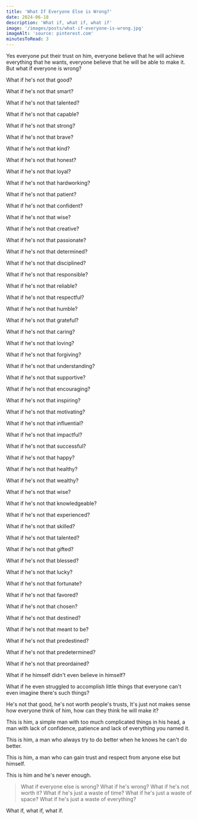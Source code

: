 ```yaml
---
title: 'What If Everyone Else is Wrong?'
date: 2024-06-18
description: 'What if, what if, what if'
image: '/images/posts/what-if-everyone-is-wrong.jpg'
imageAlt: 'source: pinterest.com'
minutesToRead: 3
---
```


Yes everyone put their trust on him, everyone believe that he will achieve everything that he wants, everyone believe that he will be able to make it. But what if everyone is wrong?

What if he's not that good?

What if he's not that smart?

What if he's not that talented?

What if he's not that capable?

What if he's not that strong?

What if he's not that brave?

What if he's not that kind?

What if he's not that honest?

What if he's not that loyal?

What if he's not that hardworking?

What if he's not that patient?

What if he's not that confident?

What if he's not that wise?

What if he's not that creative?

What if he's not that passionate?

What if he's not that determined?

What if he's not that disciplined?

What if he's not that responsible?

What if he's not that reliable?

What if he's not that respectful?

What if he's not that humble?

What if he's not that grateful?

What if he's not that caring?

What if he's not that loving?

What if he's not that forgiving?

What if he's not that understanding?

What if he's not that supportive?

What if he's not that encouraging?

What if he's not that inspiring?

What if he's not that motivating?

What if he's not that influential?

What if he's not that impactful?

What if he's not that successful?

What if he's not that happy?

What if he's not that healthy?

What if he's not that wealthy?

What if he's not that wise?

What if he's not that knowledgeable?

What if he's not that experienced?

What if he's not that skilled?

What if he's not that talented?

What if he's not that gifted?

What if he's not that blessed?

What if he's not that lucky?

What if he's not that fortunate?

What if he's not that favored?

What if he's not that chosen?

What if he's not that destined?

What if he's not that meant to be?

What if he's not that predestined?

What if he's not that predetermined?

What if he's not that preordained?

What if he himself didn't even believe in himself?

What if he even struggled to accomplish little things that everyone can't even imagine there's such things?

He's not that good, he's not worth people's trusts, It's just not makes sense how everyone think of him, how can they think he will make it?

This is him, a simple man with too much complicated things in his head, a man with lack of confidence, patience and lack of everything you named it.

This is him, a man who always try to do better when he knows he can't do better.

This is him, a man who can gain trust and respect from anyone else but himself.

This is him and he's never enough.

> What if everyone else is wrong? What if he's wrong? What if he's not worth it? What if he's just a waste of time? What if he's just a waste of space? What if he's just a waste of everything?

What if, what if, what if.
